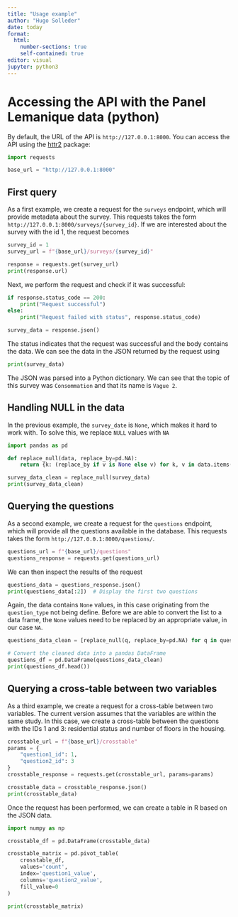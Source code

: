 ```yaml
---
title: "Usage example"
author: "Hugo Solleder"
date: today
format: 
  html:
    number-sections: true
    self-contained: true
editor: visual
jupyter: python3
---
```


# Accessing the API with the Panel Lemanique data (python)

By default, the URL of the API is `http://127.0.0.1:8000`. You can access the API using the [httr2](https://httr2.r-lib.org/) package:

```python
import requests

base_url = "http://127.0.0.1:8000"
```

## First query

As a first example, we create a request for the `surveys` endpoint, which will provide metadata about the survey. This requests takes the form `http://127.0.0.1:8000/surveys/{survey_id}`. If we are interested about the survey with the id 1, the request becomes

```python

survey_id = 1
survey_url = f"{base_url}/surveys/{survey_id}"

response = requests.get(survey_url)
print(response.url)

```

Next, we perform the request and check if it was successful:

```python

if response.status_code == 200:
    print("Request successful")
else:
    print("Request failed with status", response.status_code)

survey_data = response.json()

```

The status indicates that the request was successful and the body contains the data. We can see the data in the JSON returned by the request using

```python

print(survey_data)

```

The JSON was parsed into a Python dictionary. We can see that the topic of this survey was `Consommation` and that its name is `Vague 2`.

## Handling NULL in the data

In the previous example, the `survey_date` is `None`, which makes it hard to work with. To solve this, we replace `NULL` values with `NA`

```python

import pandas as pd

def replace_null(data, replace_by=pd.NA):
    return {k: (replace_by if v is None else v) for k, v in data.items()}

survey_data_clean = replace_null(survey_data)
print(survey_data_clean)

```

## Querying the questions

As a second example, we create a request for the `questions` endpoint, which will provide all the questions available in the database. This requests takes the form `http://127.0.0.1:8000/questions/`.

```python

questions_url = f"{base_url}/questions"
questions_response = requests.get(questions_url)

```

We can then inspect the results of the request

```python

questions_data = questions_response.json()
print(questions_data[:2])  # Display the first two questions

```

Again, the data contains `None` values, in this case originating from the `question_type` not being define. Before we are able to convert the list to a data frame, the `None` values need to be replaced by an appropriate value, in our case `NA`.

```python

questions_data_clean = [replace_null(q, replace_by=pd.NA) for q in questions_data]

# Convert the cleaned data into a pandas DataFrame
questions_df = pd.DataFrame(questions_data_clean)
print(questions_df.head())

```

## Querying a cross-table between two variables

As a third example, we create a request for a cross-table between two variables. The current version assumes that the variables are within the same study. In this case, we create a cross-table between the questions with the IDs 1 and 3: residential status and number of floors in the housing.

```python

crosstable_url = f"{base_url}/crosstable"
params = {
    "question1_id": 1,
    "question2_id": 3
}
crosstable_response = requests.get(crosstable_url, params=params)

crosstable_data = crosstable_response.json()
print(crosstable_data)

```

Once the request has been performed, we can create a table in R based on the JSON data.

```python

import numpy as np

crosstable_df = pd.DataFrame(crosstable_data)

crosstable_matrix = pd.pivot_table(
    crosstable_df,
    values='count',
    index='question1_value',
    columns='question2_value',
    fill_value=0
)

print(crosstable_matrix)

```
